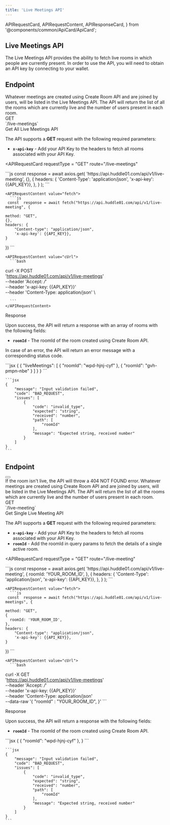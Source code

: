 ```yaml
---
title: 'Live Meetings API'
---
```


  APIRequestCard,
  APIRequestContent,
  APIResponseCard,
} from '@components/common/ApiCard/ApiCard';

## **Live Meetings API**

The Live Meetings API provides the ability to fetch live rooms in which people are currently present.
In order to use the API, you will need to obtain an API key by connecting to your wallet.

## **Endpoint**
<div className="flex justify-between lg:flex-row  flex-col w-full">
  <HighLight className="my-3 w-full">
    <RequestStrip
      method={'GET'}
      url={'https://api.huddle01.com/api/v1'}
      endpoint={'live-meetings'}
    />
  </HighLight>
</div>


<Paragraph className="mt-5">
 Whatever meetings are created using Create Room API and are joined by users, will be listed in the Live Meetings API. The API will return the list of all the rooms which are currently live and the number of users present in each room.


</Paragraph>

<div className="grid md:grid-cols-2 gap-4 grid-cols-1 mt-10  md:h-[24.5rem]">
<div>
<div className="flex items-center gap-4">
<Pill >GET</Pill>
<div className="text-sm font-normal text-slate-50">`/live-meetings`</div>

</div>

<div className="mt-7 font-mono text-2xl font-bold text-[#f1f5f9]">
  Get All Live Meetings API
</div>

The API supports a **GET** request with the following required parameters:

- **`x-api-key`** - Add your API Key to the headers to fetch all rooms associated with your API Key.


</div>

<APIRequestCard
    requestType = "GET"
    route="/live-meetings"
    
  >

<APIRequestContent value="axios">
      ```js
      const response = await axios.get(
        'https://api.huddle01.com/api/v1/live-meeting',
        {},
        {
          headers: {
            'Content-Type': 'application/json',
            'x-api-key': {{API_KEY}},
          },
        }
    );
      ```
    </APIRequestContent>

    
    <APIRequestContent value="fetch">
      ```js
     const  response = await fetch("https://api.huddle01.com/api/v1/live-meeting", {
     
    method: "GET",
    {},
    headers: {
        "Content-type": "application/json",
        'x-api-key': {{API_KEY}},
    }
})
      ```
    </APIRequestContent>

    <APIRequestContent value="cUrl">
      ```bash
curl -X POST \
  'https://api.huddle01.com/api/v1/live-meetings' \
  --header 'Accept: */*' \
  --header 'x-api-key: {{API_KEY}}' \
  --header 'Content-Type: application/json' \
  
      ```
    </APIRequestContent>
  </APIRequestCard>

</div>

<div className="grid md:grid-cols-2 gap-4 grid-cols-1 mt-10">
<div className="text-start ">

<div className="font-mono text-2xl font-bold text-[#f1f5f9]">Response</div>

Upon success, the API will return a response with an array of rooms with the following fields:

- **`roomId`** - The roomId of the room created using Create Room API.


In case of an error, the API will return an error message with a corresponding status code.

</div>

<APIResponseCard>
  <APIRequestContent value="Success">
    ```jsx
      {
          {
            "liveMeetings": [
              {
                "roomId": "wpd-hjnj-cyf"
              },
              {
                "roomId": "gvh-pmpn-nbe"
              }
            ]
          }
      }
    ```
  </APIRequestContent>

  <APIRequestContent value="Error">

    ```jsx
    {
        "message": "Input validation failed",
        "code": "BAD_REQUEST",
        "issues": [
            {
                "code": "invalid_type",
                "expected": "string",
                "received": "number",
                "path": [
                    "roomId"
                ],
                "message": "Expected string, received number"
            }
        ]
    }
    ```

  </APIRequestContent>
</APIResponseCard>

</div>


## **Endpoint**
<div className="flex justify-between">
  <HighLight className="my-3 w-3/4">
    <RequestStrip
      method={'GET'}
      url={'https://api.huddle01.com/api/v1'}
      endpoint={'live-meeting/?roomId=YOUR_ROOM_ID'}
    />
  </HighLight>
  <Button
    variant="primary"
    url="/api-keys"
    text="Get your API Key"
    isRouting
    className=" my-2 w-auto px-8"
  />
</div>

<Callout>
  If the room isn't live, the API will throw a 404 NOT FOUND error.
</Callout>

<Paragraph className="mt-5">
 Whatever meetings are created using Create Room API and are joined by users, will be listed in the Live Meetings API. The API will return the list of all the rooms which are currently live and the number of users present in each room.


</Paragraph>

<div className="grid md:grid-cols-2 gap-4 grid-cols-1 mt-10  md:h-[24.5rem]">
<div>
<div className="flex items-center gap-4">
<Pill >GET</Pill>
<div className="text-sm font-normal text-slate-50">`/live-meeting`</div>

</div>

<div className="mt-7 font-mono text-2xl font-bold text-[#f1f5f9]">
  Get Single Live Meeting API
</div>

The API supports a **GET** request with the following required parameters:

- **`x-api-key`** - Add your API Key to the headers to fetch all rooms associated with your API Key.
- **`roomId`** - Add the roomId in query params to fetch the details of a single active room.


</div>

<APIRequestCard
    requestType = "GET"
    route="/live-meeting"
    
  >

<APIRequestContent value="axios">
      ```js
      const response = await axios.get(
        'https://api.huddle01.com/api/v1/live-meeting',
        {
          roomId: 'YOUR_ROOM_ID',
        },
        {
          headers: {
            'Content-Type': 'application/json',
            'x-api-key': {{API_KEY}},
          },
        }
    );
      ```
    </APIRequestContent>

    
    <APIRequestContent value="fetch">
      ```js
     const  response = await fetch("https://api.huddle01.com/api/v1/live-meetings", {
     
    method: "GET",
    {
      roomId: 'YOUR_ROOM_ID',
    },
    headers: {
        "Content-type": "application/json",
        'x-api-key': {{API_KEY}},
    }
})
      ```
    </APIRequestContent>

    <APIRequestContent value="cUrl">
      ```bash
curl -X GET \
  'https://api.huddle01.com/api/v1/live-meetings' \
  --header 'Accept: */*' \
  --header 'x-api-key: {{API_KEY}}' \
  --header 'Content-Type: application/json' \
  --data-raw '{
    "roomId" : "YOUR_ROOM_ID",
    }'
      ```
    </APIRequestContent>
  </APIRequestCard>

</div>

<div className="grid md:grid-cols-2 gap-4 grid-cols-1 mt-10">
<div className="text-start ">

<div className="font-mono text-2xl font-bold text-[#f1f5f9]">Response</div>

Upon success, the API will return a response with the following fields:

- **`roomId`** - The roomId of the room created using Create Room API.


</div>

<APIResponseCard>
  <APIRequestContent value="Success">
    ```jsx
      {
        {
          "roomId": "wpd-hjnj-cyf"
        },
      }
    ```
  </APIRequestContent>

  <APIRequestContent value="Error">

    ```jsx
    {
        "message": "Input validation failed",
        "code": "BAD_REQUEST",
        "issues": [
            {
                "code": "invalid_type",
                "expected": "string",
                "received": "number",
                "path": [
                    "roomId"
                ],
                "message": "Expected string, received number"
            }
        ]
    }
    ```

  </APIRequestContent>
</APIResponseCard>

</div>

